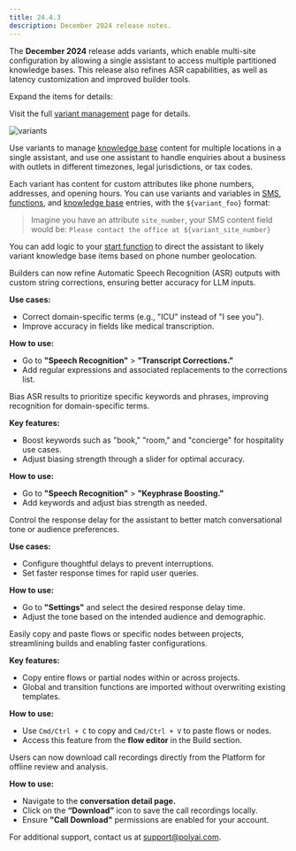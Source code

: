 ```yaml
---
title: 24.4.3
description: December 2024 release notes.
---
```


The **December 2024** release adds variants, which enable multi-site configuration by allowing a single assistant to access multiple partitioned knowledge bases. This release also refines ASR capabilities,
 as well as latency customization and improved builder tools.

Expand the items for details:

<AccordionGroup>

<Accordion title="Multi-site config" icon="sitemap">

<Tip> Visit the full [variant management](/variant-management/introduction) page for details. </Tip>

![variants](/images/release-notes/variant-management.png)

Use variants to manage [knowledge base](/knowledge-base/introduction) content for multiple locations in a single assistant, and use one assistant to handle
enquiries about a business with outlets in different timezones, legal jurisdictions, or tax codes.

Each variant has content for custom attributes like phone numbers, addresses, and opening hours. You can use variants and variables in [SMS](/sms/introduction),
[functions](/functions/introduction), and [knowledge base](/knowledge-base/introduction) entries, with the `${variant_foo}` format:

> Imagine you have an attribute `site_number`, your SMS content field would be:
> `Please contact the office at ${variant_site_number}`

<Tip>You can add logic to your [start function](/function/start-function) to direct the assistant to likely variant knowledge base items
based on phone number geolocation.</Tip>

</Accordion>

<Accordion title="ASR updates" icon="microphone">
Builders can now refine Automatic Speech Recognition (ASR) outputs with custom string corrections, ensuring better accuracy for LLM inputs.

**Use cases:**
- Correct domain-specific terms (e.g., "ICU" instead of "I see you").
- Improve accuracy in fields like medical transcription.

**How to use:**
- Go to **"Speech Recognition"** > **"Transcript Corrections."**
- Add regular expressions and associated replacements to the corrections list.

Bias ASR results to prioritize specific keywords and phrases, improving recognition for domain-specific terms.

**Key features:**
- Boost keywords such as "book," "room," and "concierge" for hospitality use cases.
- Adjust biasing strength through a slider for optimal accuracy.

**How to use:**
- Go to **"Speech Recognition"** > **"Keyphrase Boosting."**
- Add keywords and adjust bias strength as needed.

</Accordion>

<Accordion title="Customize latency response delay" icon="hourglass-half">
Control the response delay for the assistant to better match conversational tone or audience preferences.

**Use cases:**
- Configure thoughtful delays to prevent interruptions.
- Set faster response times for rapid user queries.

**How to use:**
- Go to **"Settings"** and select the desired response delay time.
- Adjust the tone based on the intended audience and demographic.

</Accordion>

<Accordion title="Copy and paste flows" icon="copy">
Easily copy and paste flows or specific nodes between projects, streamlining builds and enabling faster configurations.

**Key features:**
- Copy entire flows or partial nodes within or across projects.
- Global and transition functions are imported without overwriting existing templates.

**How to use:**
- Use `Cmd/Ctrl + C` to copy and `Cmd/Ctrl + V` to paste flows or nodes.
- Access this feature from the **flow editor** in the Build section.

</Accordion>

<Accordion title="Call recordings download" icon="download">
Users can now download call recordings directly from the Platform for offline review and analysis.

**How to use:**
- Navigate to the **conversation detail page.**
- Click on the **“Download”** icon to save the call recordings locally.
- Ensure **"Call Download"** permissions are enabled for your account.

</Accordion>

</AccordionGroup>

For additional support, contact us at [support@polyai.com](mailto:support@polyai.com).